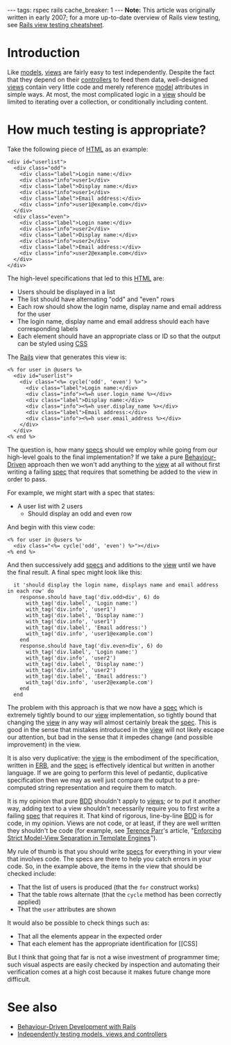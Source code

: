 ---
tags: rspec rails
cache_breaker: 1
---
'''Note:''' This article was originally written in early 2007; for a more up-to-date overview of Rails view testing, see [[Rails view testing cheatsheet]].

= Introduction =

Like [[models]], [[views]] are fairly easy to test independently. Despite the fact that they depend on their [[controllers]] to feed them data, well-designed [[views]] contain very little code and merely reference [[model]] attributes in simple ways. At most, the most complicated logic in a [[view]] should be limited to iterating over a collection, or conditionally including content.

= How much testing is appropriate? =

Take the following piece of [[HTML]] as an example:

<pre><div id="userlist">
  <div class="odd">
    <div class="label">Login name:</div>
    <div class="info">user1</div>
    <div class="label">Display name:</div>
    <div class="info">user1</div>
    <div class="label">Email address:</div>
    <div class="info">user1@example.com</div>
  </div>
  <div class="even">
    <div class="label">Login name:</div>
    <div class="info">user2</div>
    <div class="label">Display name:</div>
    <div class="info">user2</div>
    <div class="label">Email address:</div>
    <div class="info">user2@example.com</div>
  </div>
</div></pre>

The high-level specifications that led to this [[HTML]] are:

* Users should be displayed in a list
* The list should have alternating "odd" and "even" rows
* Each row should show the login name, display name and email address for the user
* The login name, display name and email address should each have corresponding labels
* Each element should have an appropriate class or ID so that the output can be styled using [[CSS]]

The [[Rails]] view that generates this view is:

<pre><% for user in @users %>
  <div id="userlist">
    <div class="<%= cycle('odd', 'even') %>">
      <div class="label">Login name:</div>
      <div class="info"><%=h user.login_name %></div>
      <div class="label">Display name:</div>
      <div class="info"><%=h user.display_name %></div>
      <div class="label">Email address:</div>
      <div class="info"><%=h user.email_address %></div>
    </div>
  </div>
<% end %></pre>

The question is, how many [[specs]] should we employ while going from our high-level goals to the final implementation? If we take a pure [[Behaviour-Driven]] approach then we won't add anything to the [[view]] at all without first writing a failing [[spec]] that requires that something be added to the view in order to pass.

For example, we might start with a spec that states:

* A user list with 2 users
** Should display an odd and even row

And begin with this view code:

<pre><% for user in @users %>
  <div class="<%= cycle('odd', 'even') %>"></div>
<% end %></pre>

And then successively add [[specs]] and additions to the [[view]] until we have the final result. A final spec might look like this:

<pre>  it 'should display the login name, displays name and email address in each row' do
    response.should have_tag('div.odd>div', 6) do
      with_tag('div.label', 'Login name:')
      with_tag('div.info', 'user1')
      with_tag('div.label', 'Display name:')
      with_tag('div.info', 'user1')
      with_tag('div.label', 'Email address:')
      with_tag('div.info', 'user1@example.com')
    end
    response.should have_tag('div.even>div', 6) do
      with_tag('div.label', 'Login name:')
      with_tag('div.info', 'user2')
      with_tag('div.label', 'Display name:')
      with_tag('div.info', 'user2')
      with_tag('div.label', 'Email address:')
      with_tag('div.info', 'user2@example.com')
    end
  end</pre>

The problem with this approach is that we now have a [[spec]] which is extremely tightly bound to our [[view]] implementation, so tightly bound that changing the [[view]] in any way will almost certainly break the [[spec]]. This is good in the sense that mistakes introduced in the [[view]] will not likely escape our attention, but bad in the sense that it impedes change (and possible improvement) in the view.

It is also very duplicative: the [[view]] is the embodiment of the specification, written in [[ERB]], and the [[spec]] is effectively identical but written in another language. If we are going to perform this level of pedantic, duplicative specification then we may as well just compare the output to a pre-computed string representation and require them to match.

It is my opinion that pure [[BDD]] shouldn't apply to [[views]]; or to put it another way, adding text to a view shouldn't necessarily require you to first write a failing [[spec]] that requires it. That kind of rigorous, line-by-line [[BDD]] is for code, in my opinion. Views are not code, or at least, if they are well written they shouldn't be code (for example, see [[Terence Parr]]'s article, "[http://www.cs.usfca.edu/~parrt/papers/mvc.templates.pdf Enforcing Strict Model-View Separation in Template Engines]").

My rule of thumb is that you should write [[specs]] for everything in your view that involves code. The specs are there to help you catch errors in your code. So, in the example above, the items in the view that should be checked include:

* That the list of users is produced (that the <tt>for</tt> construct works)
* That the table rows alternate (that the <tt>cycle</tt> method has been correctly applied)
* That the <tt>user</tt> attributes are shown

It would also be possible to check things such as:

* That all the elements appear in the expected order
* That each element has the appropriate identification for [[CSS]

But I think that going that far is not a wise investment of programmer time; such visual aspects are easily checked by inspection and automating their verification comes at a high cost because it makes future change more difficult.

= See also =

* [[Behaviour-Driven Development with Rails]]
* [[Independently testing models, views and controllers]]

